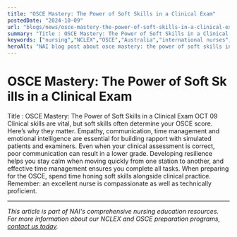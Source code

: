 ```yaml
---
title: "OSCE Mastery: The Power of Soft Skills in a Clinical Exam"
postedDate: "2024-10-09"
url: "blogs/news/osce-mastery-the-power-of-soft-skills-in-a-clinical-exam"
summary: "Title : OSCE Mastery: The Power of Soft Skills in a Clinical Exam OCT 09 Clinical skills are vital, but soft skills often determine your OSCE score. Here’s why they matter. Empathy, communication, tim..."
keywords: ["nursing","NCLEX","OSCE","Australia","international nurses","assessment","exam preparation","clinical skills"]
heroAlt: "NAI blog post about osce mastery: the power of soft skills in a clinical exam"
---
```


# OSCE Mastery: The Power of Soft Skills in a Clinical Exam

Title : OSCE Mastery: The Power of Soft Skills in a Clinical Exam
OCT 09
Clinical skills are vital, but soft skills often determine your OSCE
score. Here’s why they matter.
Empathy, communication, time management and emotional intelligence are
essential for building rapport with simulated patients and examiners.
Even when your clinical assessment is correct, poor communication can
result in a lower grade. Developing resilience helps you stay calm when
moving quickly from one station to another, and effective time
management ensures you complete all tasks.
When preparing for the OSCE, spend time honing soft skills alongside
clinical practice. Remember: an excellent nurse is compassionate as well
as technically proficient.

---

*This article is part of NAI's comprehensive nursing education resources. For more information about our NCLEX and OSCE preparation programs, [contact us today](https://wa.me/61478320397).*
